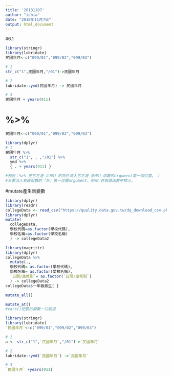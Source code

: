 ```yaml
---
title: '20181107'
author: "ichia"
date: "2018年11月7日"
output: html_document
---
```

#6.1
```r
library(stringr)
library(lubridate)
民國年月<-c("099/01","099/02","099/03")

# 1
str_c("1",民國年月,"/01")->民國年月

# 2
lubridate::ymd(民國年月) -> 民國年月

# 3
民國年月 + years(911)
```

# %>%
```r
民國年月<-c("099/01","099/02","099/03")

library(dplyr)
# 1
民國年月 %>% 
  str_c("1", . ,"/01") %>%
  ymd %>%
  { . + years(911) }

#預設：%>% 把它左邊（LHS）的物件流入它右邊（RHS）函數的argument第一個位置。 )
#若要流入右邊函數的「非」第一位置argument，則用.在右邊函數中標示。
```

#mutate產生新變數
```r
library(dplyr)
library(readr)
collegeData <- read_csv("https://quality.data.gov.tw/dq_download_csv.php?nid=6231&md5_url=dda8fca407131483c1d8cbf3d61cf793")
library(dplyr)
mutate(
  collegeData,
  學校代碼=as.factor(學校代碼),
  學校名稱=as.factor(學校名稱)
  ) -> collegeData2

```
```r
library(magrittr)
library(dplyr)
collegeData %>%
  mutate(.,
  學校代碼= as.factor(學校代碼),
  學校名稱= as.factor(學校名稱),
  `日間/進修別`= as.factor(`日間/進修別`)
  ) -> collegeData2
collegeData$一年級男生[ ]
```

```r
mutate_all()
```

```r
mutate_at()
#vars()把要的變數一口氣選
```

```r
library(stringr)
library(lubridate)
`民國年月`<-c("099/01","099/02","099/03")

# 1
a <- str_c("1",`民國年月`,"/01")->`民國年月`

# 2
lubridate::ymd(`民國年月`) ->`民國年月`

# 3
`民國年月` +years(911)
```



